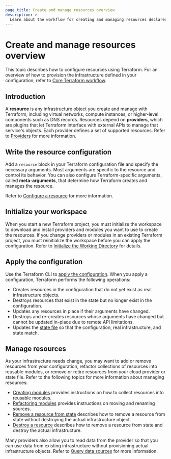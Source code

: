```yaml
---
page_title: Create and manage resources overview
description: >-
  Learn about the workflow for creating and managing resources declared with the `resource` block in Terraform.
---
```


# Create and manage resources overview

This topic describes how to configure resources using Terraform. For an overview of how to provision the infrastructure defined in your configuration, refer to [Core Terraform workflow](/terraform/intro/core-workflow). 

## Introduction

A **resource** is any infrastructure object you create and manage with Terraform, including virtual networks, compute instances, or higher-level components such as DNS records. Resources depend on **providers**, which are plugins that let Terraform interface with external APIs to manage that service's objects. Each provider defines a set of supported resources. Refer to [Providers](/terraform/language/providers) for more information. 


## Write the resource configuration

Add a `resource` block in your Terraform configuration file and specify the necessary arguments. Most arguments are specific to the resource and control its behavior. You can also configure Terraform-specific arguments, called **meta-arguments**, that determine how Terraform creates and manages the resource.

Refer to [Configure a resource](/terraform/language/resources/configure) for more information.

## Initialize your workspace

When you start a new Terraform project, you must initialize the workspace to download and install providers and modules you want to use to create the resources. If you change providers or modules in an existing Terraform project, you must reinitialize the workspace before you can apply the configuration. Refer to [Initialize the Working Directory](/terraform/cli/init) for details.

## Apply the configuration

Use the Terraform CLI to [apply the configuration](/terraform/cli/commands/apply). When you apply a configuration, Terraform performs the following operations:

- Creates resources in the configuration that do not yet exist as real infrastructure objects.
- Destroys resources that exist in the state but no longer exist in the configuration.
- Updates any resources in place if their arguments have changed.
- Destroys and re-creates resources whose arguments have changed but cannot be updated in-place due to remote API limitations.
- Updates the [state file](/terraform/language/state) so that the configuration, real infrastructure, and state match. 

## Manage resources

As your infrastructure needs change, you may want to add or remove resources from your configuration, refactor collections of resources into reusable modules, or remove or retire resources from your cloud provider or state file. Refer to the following topics for more information about managing resources:

- [Creating modules](/terraform/language/modules/develop) provides instructions on how to collect resources into reusable modules.
- [Refactoring modules](/terraform/language/modules/develop/refactoring) provides instructions on moving and renaming sources. 
- [Remove a resource from state](/terraform/language/state/remove) describes how to remove a resource from state without destroying the actual infrastructure object.
- [Destroy a resource](/terraform/language/resources/destroy) describes how to remove a resource from state and destroy the actual infrastructure.

Many providers also allow you to read data from the provider so that you can use data from existing infrastructure without provisioning actual infrastructure objects. Refer to [Query data sources](/terraform/language/data-sources) for more information.